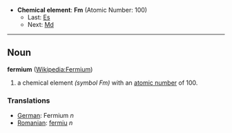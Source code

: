 *'''Chemical element''': '''Fm''' (Atomic Number: 100)
**Last: [[Einsteinium|Es]]
**Next: [[Mendelevium|Md]]
----
== Noun ==
'''fermium''' ([[en:Fermium|Wikipedia:Fermium]])

# a chemical element ''(symbol Fm)'' with an [[atomic number]] of 100.

===Translations===
*[[German]]: Fermium ''n''
*[[Romanian]]: [[fermiu]] ''n''